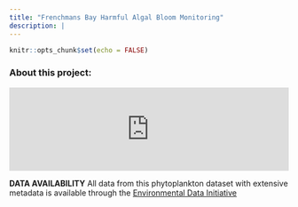 ```yaml
---
title: "Frenchmans Bay Harmful Algal Bloom Monitoring"
description: |
---
```


```r
knitr::opts_chunk$set(echo = FALSE)
```

### About this project:



<iframe src="https://cehlatmdibl.shinyapps.io/mdibl_phyto_viz/" style="border:none;width: 100%"></iframe>



**DATA AVAILABILITY**
All data from this phytoplankton dataset with extensive metadata is available through the [Environmental Data Initiative]()


